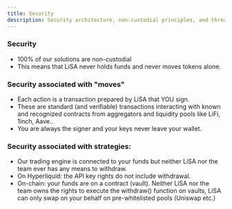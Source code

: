 ```yaml
---
title: Security
description: Security architecture, non-custodial principles, and threat model. 
---
```


### Security
- 100% of our solutions are non-custodial
- This means that LiSA never holds funds and never moves tokens alone.

### Security associated with "moves"
- Each action is a transaction prepared by LiSA that YOU sign.
- These are standard (and verifiable) transactions interacting with known and recognized contracts from aggregators and liquidity pools like LiFi, 1inch, Aave..
- You are always the signer and your keys never leave your wallet.

### Security associated with strategies:
- Our trading engine is connected to your funds but neither LiSA nor the team ever has any means to withdraw.
- On Hyperliquid: the API key rights do not include withdrawal.
- On-chain: your funds are on a contract (vault). Neither LiSA nor the team owns the rights to execute the withdraw() function on vaults, LiSA can only swap on your behalf on pre-whitelisted pools (Uniswap etc.)
